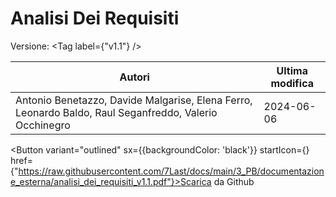 

# Analisi Dei Requisiti

Versione: <Tag label={"v1.1"} />



|                                                Autori                                                |Ultima modifica|
|------------------------------------------------------------------------------------------------------|---------------|
|Antonio Benetazzo, Davide Malgarise, Elena Ferro, Leonardo Baldo, Raul Seganfreddo, Valerio Occhinegro|   2024-06-06  |

<Button variant="outlined" sx={{backgroundColor: 'black'}} startIcon={<GithubIcon />} href={"https://raw.githubusercontent.com/7Last/docs/main/3_PB/documentazione_esterna/analisi_dei_requisiti_v1.1.pdf"}>Scarica da Github</Button>